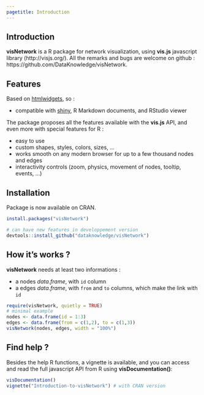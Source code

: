 ```yaml
---
pagetitle: Introduction
---
```


## Introduction

**visNetwork** is a R package for network visualization, using **vis.js** javascript library (http://visjs.org/). All the remarks and bugs are welcome on github : https://github.com/DataKnowledge/visNetwork.

## Features

Based on [htmlwidgets](http://www.htmlwidgets.org/), so :

* compatible with [shiny ](http://shiny.rstudio.com/),  R Markdown documents, and RStudio viewer

The package proposes all the features available with the **vis.js** API, and even more with special features for R : 

* easy to use
* custom shapes, styles, colors, sizes, ...
* works smooth on any modern browser for up to a few thousand nodes and edges
* interactivity controls (zoom, physics, movement of nodes, tooltip, events, ...)

## Installation

Package is now available on CRAN.

```r
install.packages("visNetwork")

# can have new features in developpement version 
devtools::install_github("dataknowledge/visNetwork")
```

## How it's works ?

**visNetwork** needs at least two informations :

* a nodes _data.frame_, with ```id``` column
* a edges _data.frame_, with ```from``` and ```to``` columns, which make the link with ```id```

```r
require(visNetwork, quietly = TRUE)
# minimal example
nodes <- data.frame(id = 1:3)
edges <- data.frame(from = c(1,2), to = c(1,3))
visNetwork(nodes, edges, width = "100%")
```

## Find help ?

Besides the help R functions, a vignette is available, and you can access and read the full javascript API from R using  **visDocumentation()**:

```r
visDocumentation()
vignette("Introduction-to-visNetwork") # with CRAN version
```



